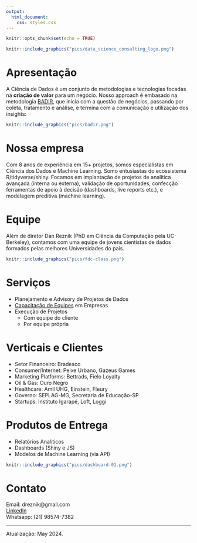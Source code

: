 ```yaml
---
output:
  html_document:
    css: styles.css
---
```


```r
knitr::opts_chunk$set(echo = TRUE)
```

```r
knitr::include_graphics("pics/data_science_consulting_logo.png")
```

# Apresentação

A Ciência de Dados é um conjunto de metodologias e tecnologias focadas na **criação de valor** para um negócio. Nosso approach é embasado na metodologia [BADIR](https://aryng.com/aryng_BADIR_advantage), que inicia com a questão de negócios, passando por coleta, tratamento e análise, e termina com a comunicação e utilização dos insights:


```r
knitr::include_graphics("pics/badir.png")
```

# Nossa empresa

Com 8 anos de experiência em 15+ projetos, somos especialistas em Ciência dos Dados e Machine Learning. Somo entusiastas do ecossistema R/tidyverse/shiny. Focamos em implantação de projetos de analítica avançada (interna ou externa), validação de oportunidades, confecção ferramentas de apoio à decisão (dashboards, live reports etc.), e modelagem preditiva (machine learning).

# Equipe

Além de diretor Dan Reznik (PhD em Ciência da Computação pela UC-Berkeley), contamos com uma equipe de jovens cientistas de dados formados pelas melhores Universidades do país.

```r
knitr::include_graphics("pics/fdc-class.png")
```

# Serviços

- Planejamento e Advisory de Projetos de Dados
-  [Capacitação de Equipes](cursos.html) em Empresas
- Execução de Projetos
    - Com equipe do cliente
    - Por equipe própria
 
# Verticais e Clientes

- Setor Financeiro: Bradesco
- Consumer/Internet: Peixe Urbano, Gazeus Games
- Marketing Platforms: Bettrads, Fielo Loyalty
- Oil & Gas: Ouro Negro
- Healthcare: Amil UHG, Einstein, Fleury
- Governo: SEPLAG-MG, Secretaria de Educação-SP
- Startups: Instituto Igarapé, Loft, Loggi
  
# Produtos de Entrega

- Relatórios Analíticos
- Dashboards (Shiny e JS)
- Modelos de Machine Learning (via API)

```r
knitr::include_graphics("pics/dashboard-01.png")
```

# Contato

Email: dreznik@gmail.com  
[LinkedIn](https://www.linkedin.com/in/dan-s-reznik-phd-bb49133/)  
Whatsapp: (21) 98574-7382

***

Atualização: May 2024.
